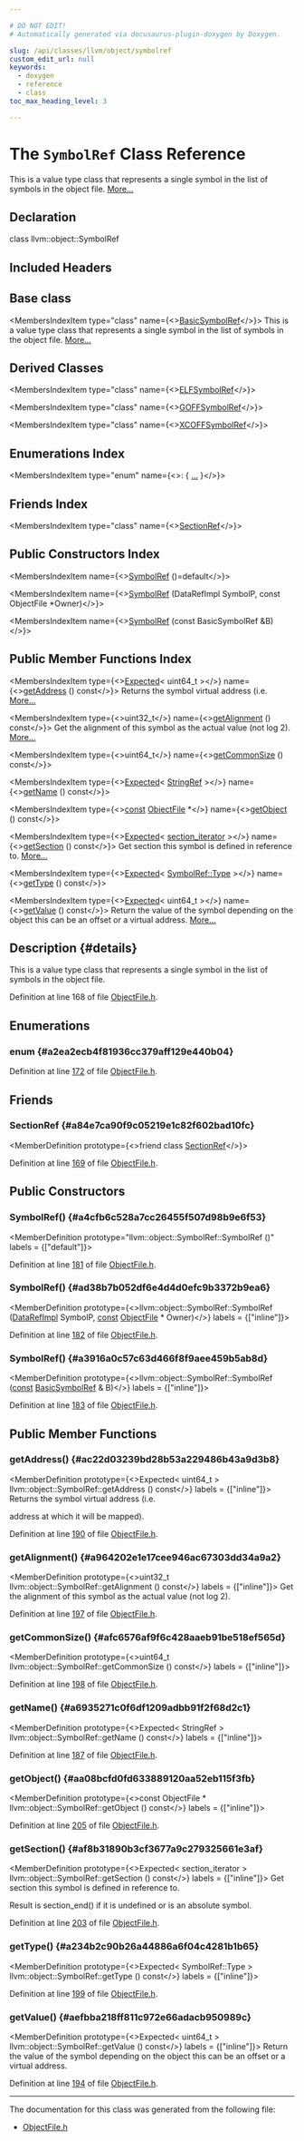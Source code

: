 ```yaml
---

# DO NOT EDIT!
# Automatically generated via docusaurus-plugin-doxygen by Doxygen.

slug: /api/classes/llvm/object/symbolref
custom_edit_url: null
keywords:
  - doxygen
  - reference
  - class
toc_max_heading_level: 3

---
```





# The `SymbolRef` Class Reference

<DoxygenPage pluginConfig={pluginConfig}>

This is a value type class that represents a single symbol in the list of symbols in the object file. <a href="#details">More...</a>

## Declaration

<CodeBlock>class llvm::object::SymbolRef</CodeBlock>

## Included Headers

<IncludesList>
<IncludesListItem
  filePath="llvm/Object/ObjectFile.h"
  permalink="/docs/api/files/include/include/llvm/include/llvm/object/objectfile-h"
  isLocal="true" />
</IncludesList>

## Base class

<MembersIndex>

<MembersIndexItem
  type="class"
  name={<><a href="/docs/api/classes/llvm/object/basicsymbolref">BasicSymbolRef</a></>}>
This is a value type class that represents a single symbol in the list of symbols in the object file. <a href="/docs/api/classes/llvm/object/basicsymbolref/#details">More...</a>
</MembersIndexItem>

</MembersIndex>

## Derived Classes

<MembersIndex>

<MembersIndexItem
  type="class"
  name={<><a href="/docs/api/classes/llvm/object/elfsymbolref">ELFSymbolRef</a></>}>
</MembersIndexItem>

<MembersIndexItem
  type="class"
  name={<><a href="/docs/api/classes/llvm/object/goffsymbolref">GOFFSymbolRef</a></>}>
</MembersIndexItem>

<MembersIndexItem
  type="class"
  name={<><a href="/docs/api/classes/llvm/object/xcoffsymbolref">XCOFFSymbolRef</a></>}>
</MembersIndexItem>

</MembersIndex>

## Enumerations Index

<MembersIndex>

<MembersIndexItem
  type="enum"
  name={<>:  &#123; <a href="#a2ea2ecb4f81936cc379aff129e440b04">...</a> &#125;</>}>
</MembersIndexItem>

</MembersIndex>

## Friends Index

<MembersIndex>

<MembersIndexItem
  type="class"
  name={<><a href="#a84e7ca90f9c05219e1c82f602bad10fc">SectionRef</a></>}>
</MembersIndexItem>

</MembersIndex>

## Public Constructors Index

<MembersIndex>

<MembersIndexItem
  name={<><a href="#a4cfb6c528a7cc26455f507d98b9e6f53">SymbolRef</a> ()=default</>}>
</MembersIndexItem>

<MembersIndexItem
  name={<><a href="#ad38b7b052df6e4d4d0efc9b3372b9ea6">SymbolRef</a> (DataRefImpl SymbolP, const ObjectFile &#42;Owner)</>}>
</MembersIndexItem>

<MembersIndexItem
  name={<><a href="#a3916a0c57c63d466f8f9aee459b5ab8d">SymbolRef</a> (const BasicSymbolRef &amp;B)</>}>
</MembersIndexItem>

</MembersIndex>

## Public Member Functions Index

<MembersIndex>

<MembersIndexItem
  type={<><a href="/docs/api/classes/llvm/expected">Expected</a>&lt; uint64&#95;t &gt;</>}
  name={<><a href="#ac22d03239bd28b53a229486b43a9d3b8">getAddress</a> () const</>}>
Returns the symbol virtual address (i.e. <a href="#ac22d03239bd28b53a229486b43a9d3b8">More...</a>
</MembersIndexItem>

<MembersIndexItem
  type={<>uint32&#95;t</>}
  name={<><a href="#a964202e1e17cee946ac67303dd34a9a2">getAlignment</a> () const</>}>
Get the alignment of this symbol as the actual value (not log 2). <a href="#a964202e1e17cee946ac67303dd34a9a2">More...</a>
</MembersIndexItem>

<MembersIndexItem
  type={<>uint64&#95;t</>}
  name={<><a href="#afc6576af9f6c428aaeb91be518ef565d">getCommonSize</a> () const</>}>
</MembersIndexItem>

<MembersIndexItem
  type={<><a href="/docs/api/classes/llvm/expected">Expected</a>&lt; <a href="/docs/api/classes/llvm/stringref">StringRef</a> &gt;</>}
  name={<><a href="#a6935271c0f6df1209adbb91f2f68d2c1">getName</a> () const</>}>
</MembersIndexItem>

<MembersIndexItem
  type={<><a href="/docs/api/files/lib/lib/target/lib/target/aarch64/aarch64promoteconstant-cpp/#a90f8350fecae261c25be85d38b451bff">const</a> <a href="/docs/api/classes/llvm/object/objectfile">ObjectFile</a> &#42;</>}
  name={<><a href="#aa08bcfd0fd633889120aa52eb115f3fb">getObject</a> () const</>}>
</MembersIndexItem>

<MembersIndexItem
  type={<><a href="/docs/api/classes/llvm/expected">Expected</a>&lt; <a href="/docs/api/namespaces/llvm/object/#a18a35d6d108ec102a6bff8ac2bfd4c62">section&#95;iterator</a> &gt;</>}
  name={<><a href="#af8b31890b3cf3677a9c279325661e3af">getSection</a> () const</>}>
Get section this symbol is defined in reference to. <a href="#af8b31890b3cf3677a9c279325661e3af">More...</a>
</MembersIndexItem>

<MembersIndexItem
  type={<><a href="/docs/api/classes/llvm/expected">Expected</a>&lt; <a href="#a2ea2ecb4f81936cc379aff129e440b04">SymbolRef::Type</a> &gt;</>}
  name={<><a href="#a234b2c90b26a44886a6f04c4281b1b65">getType</a> () const</>}>
</MembersIndexItem>

<MembersIndexItem
  type={<><a href="/docs/api/classes/llvm/expected">Expected</a>&lt; uint64&#95;t &gt;</>}
  name={<><a href="#aefbba218ff811c972e66adacb950989c">getValue</a> () const</>}>
Return the value of the symbol depending on the object this can be an offset or a virtual address. <a href="#aefbba218ff811c972e66adacb950989c">More...</a>
</MembersIndexItem>

</MembersIndex>

## Description {#details}

This is a value type class that represents a single symbol in the list of symbols in the object file.

Definition at line 168 of file <a href="/docs/api/files/include/include/llvm/include/llvm/object/objectfile-h">ObjectFile.h</a>.

<SectionDefinition>

## Enumerations

### enum  {#a2ea2ecb4f81936cc379aff129e440b04}

<MemberDefinition
  prototype="enum llvm::object::SymbolRef::Type ">

<EnumerationList title="Enumeration values">

<Link id="a2ea2ecb4f81936cc379aff129e440b04a2d334a713a4916963744a0cc31ab9552" />
<EnumerationListItem name="ST_Unknown">

</EnumerationListItem>

<Link id="a2ea2ecb4f81936cc379aff129e440b04a076f193658db35c0f4d60f9e0a3e329f" />
<EnumerationListItem name="ST_Other">

</EnumerationListItem>

<Link id="a2ea2ecb4f81936cc379aff129e440b04a8a501fedaaa3e562541580b8f1db3975" />
<EnumerationListItem name="ST_Data">

</EnumerationListItem>

<Link id="a2ea2ecb4f81936cc379aff129e440b04afe6722fa933ffee4c116ee60c2de5049" />
<EnumerationListItem name="ST_Debug">

</EnumerationListItem>

<Link id="a2ea2ecb4f81936cc379aff129e440b04a771f3523463fc179b4e89f60841a23b8" />
<EnumerationListItem name="ST_File">

</EnumerationListItem>

<Link id="a2ea2ecb4f81936cc379aff129e440b04a2fcf5b0171fb8526218be425765b5da1" />
<EnumerationListItem name="ST_Function">

</EnumerationListItem>

</EnumerationList>

Definition at line <a href="/docs/api/files/include/include/llvm/include/llvm/object/objectfile-h/#l00172">172</a> of file <a href="/docs/api/files/include/include/llvm/include/llvm/object/objectfile-h">ObjectFile.h</a>.
</MemberDefinition>

</SectionDefinition>

<SectionDefinition>

## Friends

### SectionRef {#a84e7ca90f9c05219e1c82f602bad10fc}

<MemberDefinition
  prototype={<>friend class <a href="/docs/api/classes/llvm/object/sectionref">SectionRef</a></>}>

Definition at line <a href="/docs/api/files/include/include/llvm/include/llvm/object/objectfile-h/#l00169">169</a> of file <a href="/docs/api/files/include/include/llvm/include/llvm/object/objectfile-h">ObjectFile.h</a>.
</MemberDefinition>

</SectionDefinition>

<SectionDefinition>

## Public Constructors

### SymbolRef() {#a4cfb6c528a7cc26455f507d98b9e6f53}

<MemberDefinition
  prototype="llvm::object::SymbolRef::SymbolRef ()"
  labels = {["default"]}>

Definition at line <a href="/docs/api/files/include/include/llvm/include/llvm/object/objectfile-h/#l00181">181</a> of file <a href="/docs/api/files/include/include/llvm/include/llvm/object/objectfile-h">ObjectFile.h</a>.
</MemberDefinition>

### SymbolRef() {#ad38b7b052df6e4d4d0efc9b3372b9ea6}

<MemberDefinition
  prototype={<>llvm::object::SymbolRef::SymbolRef (<a href="/docs/api/unions/llvm/object/datarefimpl">DataRefImpl</a> SymbolP, <a href="/docs/api/files/lib/lib/target/lib/target/aarch64/aarch64promoteconstant-cpp/#a90f8350fecae261c25be85d38b451bff">const</a> <a href="/docs/api/classes/llvm/object/objectfile">ObjectFile</a> &#42; Owner)</>}
  labels = {["inline"]}>

Definition at line <a href="/docs/api/files/include/include/llvm/include/llvm/object/objectfile-h/#l00182">182</a> of file <a href="/docs/api/files/include/include/llvm/include/llvm/object/objectfile-h">ObjectFile.h</a>.
</MemberDefinition>

### SymbolRef() {#a3916a0c57c63d466f8f9aee459b5ab8d}

<MemberDefinition
  prototype={<>llvm::object::SymbolRef::SymbolRef (<a href="/docs/api/files/lib/lib/target/lib/target/aarch64/aarch64promoteconstant-cpp/#a90f8350fecae261c25be85d38b451bff">const</a> <a href="/docs/api/classes/llvm/object/basicsymbolref">BasicSymbolRef</a> &amp; B)</>}
  labels = {["inline"]}>

Definition at line <a href="/docs/api/files/include/include/llvm/include/llvm/object/objectfile-h/#l00183">183</a> of file <a href="/docs/api/files/include/include/llvm/include/llvm/object/objectfile-h">ObjectFile.h</a>.
</MemberDefinition>

</SectionDefinition>

<SectionDefinition>

## Public Member Functions

### getAddress() {#ac22d03239bd28b53a229486b43a9d3b8}

<MemberDefinition
  prototype={<>Expected&lt; uint64&#95;t &gt; llvm::object::SymbolRef::getAddress () const</>}
  labels = {["inline"]}>
Returns the symbol virtual address (i.e.

address at which it will be mapped).

Definition at line <a href="/docs/api/files/include/include/llvm/include/llvm/object/objectfile-h/#l00190">190</a> of file <a href="/docs/api/files/include/include/llvm/include/llvm/object/objectfile-h">ObjectFile.h</a>.
</MemberDefinition>

### getAlignment() {#a964202e1e17cee946ac67303dd34a9a2}

<MemberDefinition
  prototype={<>uint32&#95;t llvm::object::SymbolRef::getAlignment () const</>}
  labels = {["inline"]}>
Get the alignment of this symbol as the actual value (not log 2).

Definition at line <a href="/docs/api/files/include/include/llvm/include/llvm/object/objectfile-h/#l00197">197</a> of file <a href="/docs/api/files/include/include/llvm/include/llvm/object/objectfile-h">ObjectFile.h</a>.
</MemberDefinition>

### getCommonSize() {#afc6576af9f6c428aaeb91be518ef565d}

<MemberDefinition
  prototype={<>uint64&#95;t llvm::object::SymbolRef::getCommonSize () const</>}
  labels = {["inline"]}>

Definition at line <a href="/docs/api/files/include/include/llvm/include/llvm/object/objectfile-h/#l00198">198</a> of file <a href="/docs/api/files/include/include/llvm/include/llvm/object/objectfile-h">ObjectFile.h</a>.
</MemberDefinition>

### getName() {#a6935271c0f6df1209adbb91f2f68d2c1}

<MemberDefinition
  prototype={<>Expected&lt; StringRef &gt; llvm::object::SymbolRef::getName () const</>}
  labels = {["inline"]}>

Definition at line <a href="/docs/api/files/include/include/llvm/include/llvm/object/objectfile-h/#l00187">187</a> of file <a href="/docs/api/files/include/include/llvm/include/llvm/object/objectfile-h">ObjectFile.h</a>.
</MemberDefinition>

### getObject() {#aa08bcfd0fd633889120aa52eb115f3fb}

<MemberDefinition
  prototype={<>const ObjectFile &#42; llvm::object::SymbolRef::getObject () const</>}
  labels = {["inline"]}>

Definition at line <a href="/docs/api/files/include/include/llvm/include/llvm/object/objectfile-h/#l00205">205</a> of file <a href="/docs/api/files/include/include/llvm/include/llvm/object/objectfile-h">ObjectFile.h</a>.
</MemberDefinition>

### getSection() {#af8b31890b3cf3677a9c279325661e3af}

<MemberDefinition
  prototype={<>Expected&lt; section&#95;iterator &gt; llvm::object::SymbolRef::getSection () const</>}
  labels = {["inline"]}>
Get section this symbol is defined in reference to.

Result is section&#95;end() if it is undefined or is an absolute symbol.

Definition at line <a href="/docs/api/files/include/include/llvm/include/llvm/object/objectfile-h/#l00203">203</a> of file <a href="/docs/api/files/include/include/llvm/include/llvm/object/objectfile-h">ObjectFile.h</a>.
</MemberDefinition>

### getType() {#a234b2c90b26a44886a6f04c4281b1b65}

<MemberDefinition
  prototype={<>Expected&lt; SymbolRef::Type &gt; llvm::object::SymbolRef::getType () const</>}
  labels = {["inline"]}>

Definition at line <a href="/docs/api/files/include/include/llvm/include/llvm/object/objectfile-h/#l00199">199</a> of file <a href="/docs/api/files/include/include/llvm/include/llvm/object/objectfile-h">ObjectFile.h</a>.
</MemberDefinition>

### getValue() {#aefbba218ff811c972e66adacb950989c}

<MemberDefinition
  prototype={<>Expected&lt; uint64&#95;t &gt; llvm::object::SymbolRef::getValue () const</>}
  labels = {["inline"]}>
Return the value of the symbol depending on the object this can be an offset or a virtual address.

Definition at line <a href="/docs/api/files/include/include/llvm/include/llvm/object/objectfile-h/#l00194">194</a> of file <a href="/docs/api/files/include/include/llvm/include/llvm/object/objectfile-h">ObjectFile.h</a>.
</MemberDefinition>

</SectionDefinition>

<hr/>

The documentation for this class was generated from the following file:

<ul>
<li><a href="/docs/api/files/include/include/llvm/include/llvm/object/objectfile-h">ObjectFile.h</a></li>
</ul>

</DoxygenPage>
